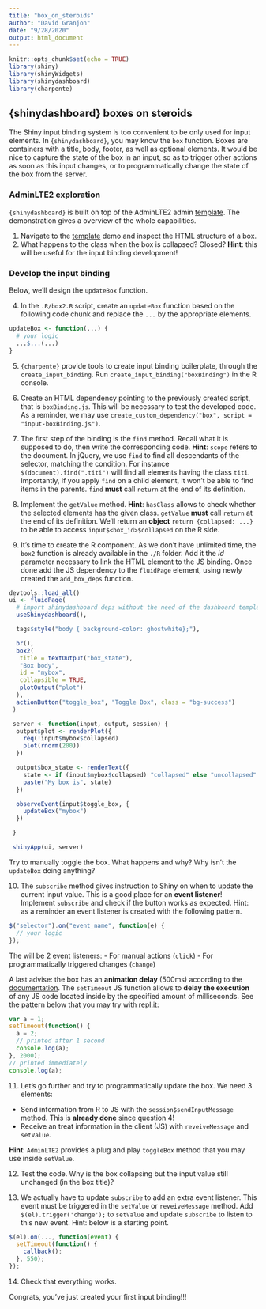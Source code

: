 ```yaml
---
title: "box_on_steroids"
author: "David Granjon"
date: "9/28/2020"
output: html_document
---
```


```r
knitr::opts_chunk$set(echo = TRUE)
library(shiny)
library(shinyWidgets)
library(shinydashboard)
library(charpente)
```

## {shinydashboard} boxes on steroids
The Shiny input binding system is too convenient to be only used for input elements. In `{shinydashboard}`, you may know the `box` function. Boxes are containers with a title, body, footer, as well as optional elements. It would be nice to capture the state of the box in an input, so as to trigger other actions as soon as this input changes, or to programmatically change the state of the box from the server.

### AdminLTE2 exploration
`{shinydashboard}` is built on top of the AdminLTE2 admin [template](https://adminlte.io/themes/AdminLTE/index2.html). The demonstration gives a overview of the whole capabilities. 

1. Navigate to the [template](https://adminlte.io/themes/AdminLTE/index2.html) demo and inspect the HTML structure of a box.
2. What happens to the class when the box is collapsed? Closed? **Hint**: this will be useful for the input binding development!


### Develop the input binding
Below, we'll design the `updateBox` function. 

4. In the `.R/box2.R` script, create an `updateBox` function based on the following code chunk and replace the `...` by the appropriate elements.

```r
updateBox <- function(...) {
  # your logic
  ...$...(...)
}
```

5. `{charpente}` provide tools to create input binding boilerplate, through the `create_input_binding`. Run `create_input_binding("boxBinding")` in the R console.

6. Create an HTML dependency pointing to the previously created script, that is `boxBinding.js`. This will be necessary to test the developed code. As a reminder, we may use `create_custom_dependency("box", script = "input-boxBinding.js")`.

7. The first step of the binding is the `find` method. Recall what it is supposed to do, then write the corresponding code. **Hint**: `scope` refers to the document. In jQuery, we use `find` to find all descendants of the selector, matching the condition. For instance `$(document).find(".titi")` will find all elements having the class `titi`. Importantly, if you apply `find` on a child element, it won't be able to find items in the parents. `find` **must** call `return` at the end of its definition.

8. Implement the `getValue` method. **Hint**: `hasClass` allows to check whether the selected elements has the given class. `getValue` **must** call `return` at the end of its definition. We'll return an **object** `return {collapsed: ...}` to be able to access `input$<box_id>$collapsed` on the R side.

9. It's time to create the R component. As we don't have unlimited time, the `box2` function is already available in the `./R` folder. Add it the *id* parameter necessary to link the HTML element to the JS binding. Once done add the JS dependency to the `fluidPage` element, using newly created the `add_box_deps` function.

```r
devtools::load_all()
ui <- fluidPage(
  # import shinydashboard deps without the need of the dashboard template
  useShinydashboard(),

  tags$style("body { background-color: ghostwhite};"),

  br(),
  box2(
   title = textOutput("box_state"),
   "Box body",
   id = "mybox",
   collapsible = TRUE,
   plotOutput("plot")
  ),
  actionButton("toggle_box", "Toggle Box", class = "bg-success")
 )

 server <- function(input, output, session) {
  output$plot <- renderPlot({
    req(!input$mybox$collapsed)
    plot(rnorm(200))
  })

  output$box_state <- renderText({
    state <- if (input$mybox$collapsed) "collapsed" else "uncollapsed"
    paste("My box is", state)
  })

  observeEvent(input$toggle_box, {
    updateBox("mybox")
  })

 }

 shinyApp(ui, server)
```

Try to manually toggle the box. What happens and why? Why isn't the `updateBox` doing anything?

10. The `subscribe` method gives instruction to Shiny on when to update the current input value. This is a good place for an **event listener**! Implement `subscribe` and check if the button works as expected. Hint: as a reminder an event listener is created with the following pattern.

```js
$("selector").on("event_name", function(e) {
  // your logic
});
```

The will be 2 event listeners:
  - For manual actions (`click`)
  - For programmatically triggered changes (`change`)
  
A last advise: the box has an **animation delay** (500ms) according to the [documentation](https://adminlte.io/docs/2.4/js-box-widget). The `setTimeout` JS function allows to **delay the execution** of any JS code located inside by the specified amount of milliseconds. See the pattern below that you may try with [repl.it](https://repl.it/languages/nodejs):

```js
var a = 1;
setTimeout(function() {
  a = 2;
  // printed after 1 second
  console.log(a);
}, 2000);
// printed immediately
console.log(a);
```
  
11. Let's go further and try to programmatically update the box. We need 3 elements:

  - Send information from R to JS with the `session$sendInputMessage` method. This is **already done** since question 4!
  - Receive an treat information in the client (JS) with `reveiveMessage` and `setValue`. 
  
**Hint**: `AdminLTE2` provides a plug and play `toggleBox` method that you may use inside `setValue`.

12. Test the code. Why is the box collapsing but the input value still unchanged (in the box title)? 

13. We actually have to update `subscribe` to add an extra event listener. This event must be triggered in the `setValue` or `reveiveMessage` method. Add `$(el).trigger('change');` to `setValue` and update `subscribe` to listen to this new event. Hint: below is a starting point.

```js
$(el).on(..., function(event) {
  setTimeout(function() {
    callback();
  }, 550);
});
```

14. Check that everything works.

Congrats, you've just created your first input binding!!!
